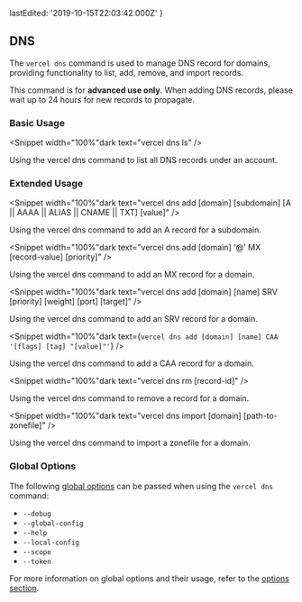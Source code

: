 
  lastEdited: '2019-10-15T22:03:42.000Z'
}

## DNS

The `vercel dns` command is used to manage DNS record for domains, providing functionality to list, add, remove, and import records.

<Note type="warning">
  This command is for <b>advanced use only</b>. When adding DNS records, please
  wait up to 24 hours for new records to propagate.
</Note>

### Basic Usage

<Snippet width="100%"dark text="vercel dns ls" />
<Caption>Using the <InlineCode>vercel dns</InlineCode> command to list all DNS records under an account.</Caption>

### Extended Usage

<Snippet width="100%"dark text="vercel dns add [domain] [subdomain] [A || AAAA || ALIAS || CNAME || TXT] [value]" />
<Caption>Using the <InlineCode>vercel dns</InlineCode> command to add an A record for a subdomain.</Caption>

<Snippet width="100%"dark text="vercel dns add [domain] '@' MX [record-value] [priority]" />
<Caption>Using the <InlineCode>vercel dns</InlineCode> command to add an MX record for a domain.</Caption>

<Snippet width="100%"dark text="vercel dns add [domain] [name] SRV [priority] [weight] [port] [target]" />
<Caption>Using the <InlineCode>vercel dns</InlineCode> command to add an SRV record for a domain.</Caption>

<Snippet width="100%"dark text={`vercel dns add [domain] [name] CAA '[flags] [tag] "[value]"'`} />
<Caption>Using the <InlineCode>vercel dns</InlineCode> command to add a CAA record for a domain.</Caption>

<Snippet width="100%"dark text="vercel dns rm [record-id]" />
<Caption>Using the <InlineCode>vercel dns</InlineCode> command to remove a record for a domain.</Caption>

<Snippet width="100%"dark text="vercel dns import [domain] [path-to-zonefile]" />
<Caption>Using the <InlineCode>vercel dns</InlineCode> command to import a zonefile for a domain.</Caption>

### Global Options

The following [global options](#options) can be passed when using the `vercel dns` command:

- `--debug`
- `--global-config`
- `--help`
- `--local-config`
- `--scope`
- `--token`

For more information on global options and their usage, refer to the [options section](#options).
